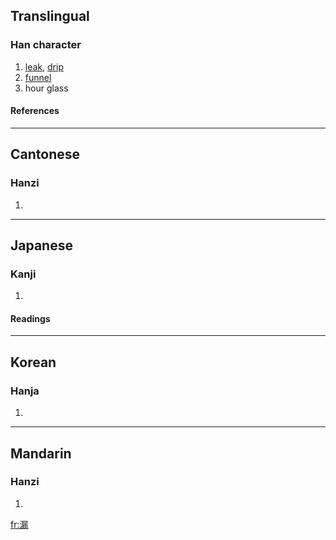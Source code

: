 {{see|漏}}

==Translingual==
===Han character===
{{Han char|rn=85|rad=水|as=11|sn=14|four=3712<sub>7</sub>|canj=水尸一月 (ESMB)}}
# [[leak]], [[drip]]
# [[funnel]]
# hour glass
====References====
{{Han ref|kx=0645.130|dkj=18120|dj=1054.060|hdz=31731.110|uh=6F0F|ud=28431|bh=BA7C|bd=47740}}

----
==Cantonese==
===Hanzi===
{{yue-hanzi|jyut=|y=lau6}}
# {{defn|Cantonese}}

----
==Japanese==
===Kanji===
{{ja-kanji|grade=|rs=水11}}
# {{defn|Japanese}} 
====Readings====
{{ja-readings|on=[[ろう]] (rō)|kun=[[もる]] (moru), [[もれる]] (moreru), [[もらす]] (morasu)}}

----
==Korean==
===Hanja===
{{ko-hanja|hangeul=루>누|eumhun=|rv=ru>nu|mr=ru>nu|y=lwu>nwu}}
# {{defn|Korean}}

----
==Mandarin==
===Hanzi===
{{cmn-hanzi|pin=[[lóu]] (lou2), [[lòu]] (lou4)|wg=lou<sup>2</sup>, lou<sup>4</sup>}}
# {{defn|Mandarin}}

[[fr:漏]]